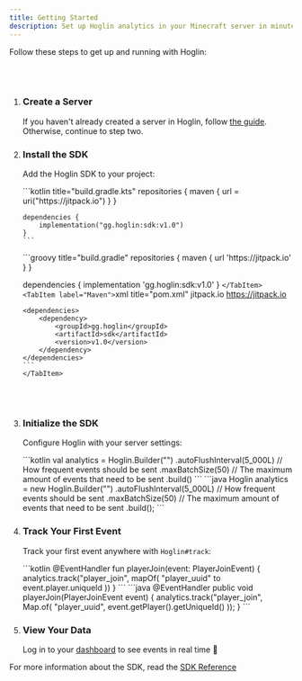 ```yaml
---
title: Getting Started
description: Set up Hoglin analytics in your Minecraft server in minutes.
---
```



Follow these steps to get up and running with Hoglin:

<br/>
<br/>

<Steps>

1. ### Create a Server

    If you haven't already created a server in Hoglin, follow [the guide](/guides/create-server). Otherwise, continue to step two.

2. ### Install the SDK

   Add the Hoglin SDK to your project:

   <Tabs>
       <TabItem label="Gradle (Kotlin)">
       ```kotlin title="build.gradle.kts"
       repositories {
           maven {
               url = uri("https://jitpack.io")
           }
       }

       dependencies {
           implementation("gg.hoglin:sdk:v1.0")
       }
       ```
     </TabItem>
     <TabItem label="Gradle (Groovy)">
       ```groovy title="build.gradle"
       repositories {
           maven {
               url 'https://jitpack.io'
           }
       }

      dependencies {
         implementation 'gg.hoglin:sdk:v1.0'
      }
       ```
     </TabItem>
     <TabItem label="Maven">
       ```xml title="pom.xml"
       <repositories>
           <repository>
               <id>jitpack.io</id>
               <url>https://jitpack.io</url>
           </repository>
       </repositories>

       <dependencies>
           <dependency>
               <groupId>gg.hoglin</groupId>
               <artifactId>sdk</artifactId>
               <version>v1.0</version>
           </dependency>
       </dependencies>
       ```
       </TabItem>
   </Tabs>
   <br /><br />

3. ### Initialize the SDK

   Configure Hoglin with your server settings:

   <Tabs>
     <TabItem label="Kotlin">
       ```kotlin
       val analytics = Hoglin.Builder("<your server key>")
           .autoFlushInterval(5_000L) // How frequent events should be sent
           .maxBatchSize(50) // The maximum amount of events that need to be sent
           .build()
       ```
   </TabItem>
     <TabItem label="Java">
         ```java
         Hoglin analytics = new Hoglin.Builder("<your server key>")
             .autoFlushInterval(5_000L) // How frequent events should be sent
             .maxBatchSize(50) // The maximum amount of events that need to be sent
             .build();
         ```
     </TabItem>
   </Tabs>

4. ### Track Your First Event

   Track your first event anywhere with `Hoglin#track`:

   <Tabs>
       <TabItem label="Kotlin">
           ```kotlin
           @EventHandler
           fun playerJoin(event: PlayerJoinEvent) {
               analytics.track("player_join", mapOf(
                   "player_uuid" to event.player.uniqueId
               ))
           }
           ```
       </TabItem>
       <TabItem label="Java">
           ```java
           @EventHandler
           public void playerJoin(PlayerJoinEvent event) {
               analytics.track("player_join", Map.of(
                   "player_uuid", event.getPlayer().getUniqueId()
               ));
           }
           ```
       </TabItem>
   </Tabs>

5. ### View Your Data

   Log in to your [dashboard](https://hoglin.gg/dashboard) to see events in real time 🎉

</Steps>

For more information about the SDK, read the [SDK Reference](/reference/sdk)
